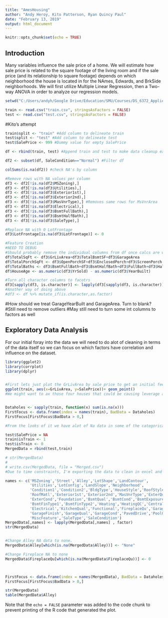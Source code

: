 ```yaml
---
title: "AmesHousing"
author: "Andy Heroy, Kito Patterson, Ryan Quincy Paul"
date: "February 13, 2019"
output: html_document
---
```


```r
knitr::opts_chunk$set(echo = TRUE)
```

## Introduction

Many variables influence the sale price of a home. We will estimate how sale price is related to the square footage of the living room and if the sale price (and its relationship to square footage) depends on which neighborhood the house is located in for the NAmes, Edwards, and BrkSide neighborhoods. We will first utilize Multiple Linear Regression, then a Two-way ANOVA in order to analyze our regression models. 

```r

setwd("C:/Users/andyh/Google Drive/Education/SMU/Courses/DS_6372_Applied_Statistics/project 1/Ames/house-prices-advanced-regression-techniques")

train <- read.csv("train.csv", stringsAsFactors = FALSE)
test <- read.csv("test.csv", stringsAsFactors = FALSE)

```

#Kito's attempt
```r
train$split <- "train" #Add column to delineate train
test$split <- "test" #Add column to delineate test
test$SalePrice <- 999 #Dummy value for empty SalePrice

df <- rbind(train, test) #Append train and test to make data cleanup easier
```

```r
df2 <- subset(df, SaleCondition=="Normal") #Filter df
```

```r
colSums(is.na(df2)) #check NA's by column
```

```r
#Remove rows with NA values per column
df3 <- df2[!is.na(df2$MSZoning),]
df3 <- df3[!is.na(df3$Utilities),]
df3 <- df3[!is.na(df3$Exterior1st),]
df3 <- df3[!is.na(df3$Exterior2nd),]
df3 <- df3[!is.na(df3$MasVnrType),] #Removes same rows for MsVnrArea
df3 <- df3[!is.na(df3$Electrical),]
df3 <- df3[!is.na(df3$BsmtFullBath),]
df3 <- df3[!is.na(df3$BsmtHalfBath),]
df3 <- df3[!is.na(df3$SaleType),]
```

```r
#Replace NA with 0 LotFrontage
df3$LotFrontage[is.na(df3$LotFrontage)] <- 0
```

```r
#Feature Creation
#NEED TO DEBUG
#Should probably remove the individual columns from df once calcs are working
df$TotalSqFt <- df3$GrLivArea+df3$TotalBsmtSF+df3$GarageArea
df$TotalPorchSqFt <- df3$OpenPorchSF+df3$EnclosedPorch+df3$ScreenPorch
df$TotalBaths <- df3$BsmtFullBath+df3$BsmtHalfBath+df3$FullBath+df3$HalfBath
df$HouseAge <- as.numeric(df3$YrSold) - as.numeric(df3$YearBuilt)
```

```r
#Turn all character columns to facotrs 
df3[sapply(df3, is.character)] <- lapply(df3[sapply(df3, is.character)], as.factor)
#Another way of doing above
#df3 <- df %>% mutate_if(is.character,as.factor)
```

#How should we treat GarageYearBuilt and GarageArea. Turn to blank?
#Still need to remove outliers
#May still need to turn some int columns to factors as well 















## Exploratory Data Analysis

For our initial foray into the data we will need to do alot of cleaning in terms of the data itself so we can focus on which factors have correlation and influence on the dataset. 

```r
library(ggplot2)
library(corrplot)
library(dplyr)


#First lets just plot the GrLivArea by sale price to get an initial feel for the data
ggplot(train, aes(x=GrLivArea, y=SalePrice))+ geom_point()
#We might want to ax those four houses that could be causing leverage as they're so far out there.  We will keep note going forward.


Dataholes <- sapply(train, function(x) sum(is.na(x)))
FirstFocus <- data.frame(index = names(train), BadData = Dataholes)
FirstFocus[FirstFocus$BadData > 0,]

#From the looks of it we have alot of Na data in some of the categorical variables.  We will address those next in the data cleansing process.

test$SalePrice = NA
train$isTrain <- 1
test$isTrain <- 0
MergedData = rbind(test,train)

# str(MergedData)
# 
# write.csv(MergedData, file = "Merged.csv")
#Due to time constraints, I'm exporting the data to clean in excel and then reimporting it.  Nevermind, i have to do it in R

names <- c('MSZoning','Street','Alley','LotShape','LandContour',
           'Utilities','LotConfig','LandSlope','Neighborhood',
           'Condition1','Condition2','BldgType','HouseStyle','RoofStyle',
           'RoofMatl','Exterior1st','Exterior2nd','MasVnrType','ExterQual',
           'ExterCond','Foundation','BsmtQual','BsmtCond','BsmtExposure',
           'BsmtFinType1','BsmtFinType2','Heating','HeatingQC','CentralAir',
           'Electrical','KitchenQual','Functional','FireplaceQu','GarageType',
           'GarageFinish','GarageQual','GarageCond','PavedDrive','PoolQC','Fence',
           'MiscFeature','SaleType','SaleCondition')
MergedData[,names] <- lapply(MergedData[,names] , factor)
str(MergedData)


#Change Alley NA data to none.
MergedData$Alley[which(is.na(MergedData$Alley))] <- "None"

#Change Fireplace NA to none
MergedData$FireplaceQu[which(is.na(MergedData$FireplaceQu))] <- 0



FirstFocus <- data.frame(index = names(MergedData), BadData = Dataholes)
FirstFocus[FirstFocus$BadData > 0,]

str(MergedData)
table(MergedData$Alley)


```

Note that the `echo = FALSE` parameter was added to the code chunk to prevent printing of the R code that generated the plot.
